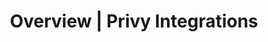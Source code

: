 ---
title: 'Overview | Privy Integrations'
sidebarTitle: "Set up your integrations"
description: 'Description of your new file.'
icon: "gear"
---